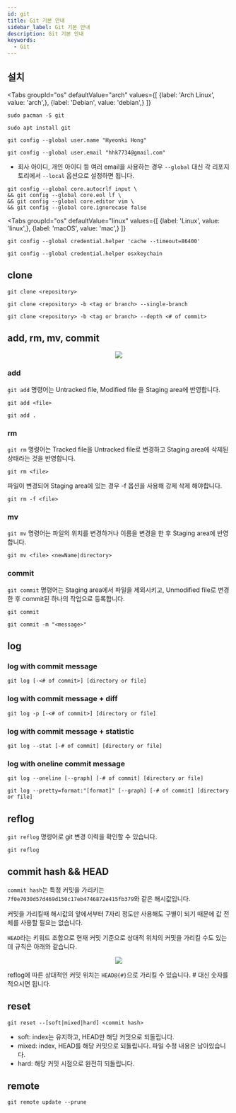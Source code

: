 ```yaml
---
id: git
title: Git 기본 안내
sidebar_label: Git 기본 안내
description: Git 기본 안내
keywords:
  - Git
---
```



## 설치

<Tabs
    groupId="os"
    defaultValue="arch"
    values={[
        {label: 'Arch Linux', value: 'arch',},
        {label: 'Debian', value: 'debian',}
    ]}
>

<TabItem value="arch">

```shell
sudo pacman -S git
```

</TabItem>

<TabItem value="debian">

```shell
sudo apt install git
```

</TabItem>

</Tabs>

```shell
git config --global user.name "Hyeonki Hong"
```

```shell
git config --global user.email "hhk7734@gmail.com"
```

- 회사 아이디, 개인 아이디 등 여러 email을 사용하는 경우 `--global` 대신 각 리포지토리에서 `--local` 옵션으로 설정하면 됩니다.

```shell
git config --global core.autocrlf input \
&& git config --global core.eol lf \
&& git config --global core.editor vim \
&& git config --global core.ignorecase false
```

<Tabs
    groupId="os"
    defaultValue="linux"
    values={[
        {label: 'Linux', value: 'linux',},
        {label: 'macOS', value: 'mac',}
    ]}
>

<TabItem value="linux">

```shell
git config --global credential.helper 'cache --timeout=86400'
```

</TabItem>

<TabItem value="mac">

```shell
git config --global credential.helper osxkeychain
```

</TabItem>

</Tabs>

## clone

```shell
git clone <repository>
```

```shell
git clone <repository> -b <tag or branch> --single-branch
```

```shell
git clone <repository> -b <tag or branch> --depth <# of commit>
```

## add, rm, mv, commit

<center>
	<img src={useBaseUrl("img/lang/etc/command-line-tools/git/git-basics-diagram.png")} />
</center>

### add

`git add` 명령어는 Untracked file, Modified file 을 Staging area에 반영합니다.

```shell
git add <file>
```

```shell
git add .
```

### rm

`git rm` 명령어는 Tracked file을 Untracked file로 변경하고 Staging area에 삭제된 상태라는 것을 반영합니다.

```shell
git rm <file>
```

파일이 변경되어 Staging area에 있는 경우 -f 옵션을 사용해 강제 삭제 해야합니다.

```shell
git rm -f <file>
```

### mv

`git mv` 명령어는 파일의 위치를 변경하거나 이름을 변경을 한 후 Staging area에 반영합니다.

```shell
git mv <file> <newName|directory>
```

### commit

`git commit` 명령어는 Staging area에서 파일을 제외시키고, Unmodified file로 변경한 후 commit된 하나의 작업으로 등록합니다.

```shell
git commit
```

```shell
git commit -m "<message>"
```

## log

### log with commit message

```shell
git log [-<# of commit>] [directory or file]
```

### log with commit message + diff

```shell
git log -p [-<# of commit>] [directory or file]
```

### log with commit message + statistic

```shell
git log --stat [-# of commit] [directory or file]
```

### log with oneline commit message

```shell
git log --oneline [--graph] [-# of commit] [directory or file]
```

```shell
git log --pretty=format:"[format]" [--graph] [-# of commit] [directory or file]
```

## reflog

`git reflog` 명령어로 git 변경 이력을 확인할 수 있습니다.

```shell
git reflog
```

## commit hash && HEAD

`commit hash`는 특정 커밋을 가리키는 `7f0e7030d57d469d150c17eb4746872e415fb379`와 같은 해시값입니다.

커밋을 가리킬때 해시값의 앞에서부터 7자리 정도만 사용해도 구별이 되기 때문에 값 전체를 사용할 필요는 없습니다.

`HEAD`라는 키워드 조합으로 현재 커밋 기준으로 상대적 위치의 커밋을 가리킬 수도 있는데 규칙은 아래와 같습니다.

<center>
	<img src={useBaseUrl("img/lang/etc/command-line-tools/git/git-basics-head.png")} />
</center>

reflog에 따른 상대적인 커밋 위치는 `HEAD@{#}`으로 가리킬 수 있습니다. # 대신 숫자를 적으시면 됩니다.

## reset

```shell
git reset --[soft|mixed|hard] <commit hash>
```

- soft: index는 유지하고, HEAD만 해당 커밋으로 되돌립니다.
- mixed: index, HEAD를 해당 커밋으로 되돌립니다. 파일 수정 내용은 남아있습니다.
- hard: 해당 커밋 시점으로 완전히 되돌립니다.

## remote

```shell
git remote update --prune
```
